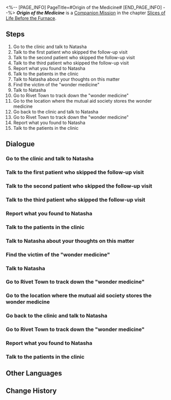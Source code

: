 <%-- [PAGE_INFO]
PageTitle=#Origin of the Medicine#
[END_PAGE_INFO] --%>
{{Stub|Dialogue, characters, and location(s)}}
{{Mission Infobox
|id            = 2010703
|title         = 
|image         = Mission Origin of the Medicine.png
|type          = Companion
|event_name    = 
|chapter       = Slices of Life Before the Furnace (Companion Mission Chapter)
|requirements  = [[Companion Mission]] ''[[Origin of the Medicine]]'' completed
|summary       = <!--official mission summary from Fate's Atlas-->
|characters    = <!--characters that appear in this mission-->
|startLocation = <!--location as it intially appears on the mission screen-->
|world         = <!--i.e. Penacony-->
|area          = <!--i.e. A Child's Dream-->
|prev          = 
|next          = 
|exp           = 350
|credits       = 20000
|stellarJade   = 
|other         = {{Card List|Adventure Log*6; Shield*200|delim=;}}
}}
'''''Origin of the Medicine''''' is a [[Companion Mission]] in the chapter [[Slices of Life Before the Furnace (Companion Mission Chapter)|Slices of Life Before the Furnace]].

==Steps==
# Go to the clinic and talk to Natasha
# Talk to the first patient who skipped the follow-up visit
# Talk to the second patient who skipped the follow-up visit
# Talk to the third patient who skipped the follow-up visit
# Report what you found to Natasha
# Talk to the patients in the clinic
# Talk to Natasha about your thoughts on this matter
# Find the victim of the "wonder medicine"
# Talk to Natasha
# Go to Rivet Town to track down the "wonder medicine"
# Go to the location where the mutual aid society stores the wonder medicine
# Go back to the clinic and talk to Natasha
# Go to Rivet Town to track down the "wonder medicine"
# Report what you found to Natasha
# Talk to the patients in the clinic

<!--
==Gameplay Notes==

--><!--
==Trial Character==

-->
==Dialogue==
{{Stub Dialogue}}
===Go to the clinic and talk to Natasha===
{{Mission Description|type=companion|location=<!--to be added-->|You receive a message from Oleg, who hopes you can visit Natasha and see what she's up to.<br />Every day, she works tirelessly to look after the patients, so Oleg hopes you can offer her some help.}}
{{Dialogue Start}}
:{{tx}}
{{Dialogue End}}

===Talk to the first patient who skipped the follow-up visit===
{{Mission Description|type=companion|location=<!--to be added-->|update|As the chief of Wildfire and the only doctor in Boulder Town, Natasha is busy every day, and it's almost impossible for her to leave the clinic.<br />What's worse, some stubborn patients refuse to come for a follow-up visit.<br />Do her a favor and persuade the patients who joined the so-called "mutual aid society."}}
{{Dialogue Start}}
:{{tx}}
{{Dialogue End}}

===Talk to the second patient who skipped the follow-up visit===
{{Mission Description|type=companion|location=<!--to be added-->|update|As the chief of Wildfire and the only doctor in Boulder Town, Natasha is busy every day, and it's almost impossible for her to leave the clinic.<br />What's worse, some stubborn patients refuse to come for a follow-up visit.<br />Do her a favor and persuade the patients who joined the so-called "mutual aid society."}}
{{Dialogue Start}}
:{{tx}}
{{Dialogue End}}

===Talk to the third patient who skipped the follow-up visit===
{{Mission Description|type=companion|location=<!--to be added-->|update|As the chief of Wildfire and the only doctor in Boulder Town, Natasha is busy every day, and it's almost impossible for her to leave the clinic.<br />What's worse, some stubborn patients refuse to come for a follow-up visit.<br />Do her a favor and persuade the patients who joined the so-called "mutual aid society."}}
{{Dialogue Start}}
:{{tx}}
{{Dialogue End}}

===Report what you found to Natasha===
{{Mission Description|type=companion|location=<!--to be added-->|update|The patients who refuse to come to the clinic for the follow-up visit share their different opinions, and the mystery about a type of "wonder medicine" attracts your attention.<br />But the time spent with Natasha makes you believe that she is a good doctor and a good person, you decide to report what you found to her first.}}
{{Dialogue Start}}
:{{tx}}
{{Dialogue End}}

===Talk to the patients in the clinic===
{{Mission Description|type=companion|location=<!--to be added-->|update|You tell Natasha about the wonder medicine. She states that she's strongly against the mutual aid society selling drugs.<br />Natasha suggests you talk to the patients in her clinic to hear different opinions on the wonder medicine.}}
{{Dialogue Start}}
:{{tx}}
{{Dialogue End}}

===Talk to Natasha about your thoughts on this matter===
{{Mission Description|type=companion|location=<!--to be added-->|update|The patients in the clinic tell you that Dr. Vache, who developed the wonder medicine, doesn't care about his patients at all.<br />This is completely different from what you heard from those who joined the mutual aid society.<br />Perhaps Natasha is the only one who knows the truth... After all, she's Vache's sister.}}
{{Dialogue Start}}
:{{tx}}
{{Dialogue End}}

===Find the victim of the "wonder medicine"===
{{Mission Description|type=companion|location=<!--to be added-->|update|After talking with you, Natasha hopes that you can go to the underworld to visit the last patient.<br />It is said that she is a victim of Vache's "wonder medicine," which means you need to be extra cautious when talking with her...}}
{{Dialogue Start}}
:{{tx}}
{{Dialogue End}}

===Talk to Natasha===
{{Mission Description|type=companion|location=<!--to be added-->|update|Vache's wonder medicine destroyed that poor woman's family.<br />Now, you're sure that the so-called Mutual Aid Society is an evil organization that sells counterfeit drugs which can kill people.<br />Go find Natasha again and see what she thinks should be done.}}
{{Dialogue Start}}
:{{tx}}
{{Dialogue End}}

===Go to Rivet Town to track down the "wonder medicine"===
{{Mission Description|type=companion|location=<!--to be added-->|update|Natasha has decided to dismantle the mutual aid society that sells counterfeit drugs with your help.<br />Head to Rivet Town to find where the wonder medicine comes from. Also, if you meet any organizers of the mutual aid society along the way, it's best to teach them a lesson.}}
{{Dialogue Start}}
:{{tx}}
{{Dialogue End}}

===Go to the location where the mutual aid society stores the wonder medicine===
{{Mission Description|type=companion|location=<!--to be added-->|update|Natasha has decided to destroy the mutual aid society that sells counterfeit drugs with your help.<br />You defeat the gatekeepers of the mutual aid society. The wonder medicine must be hidden nearby.}}
{{Dialogue Start}}
:{{tx}}
{{Dialogue End}}

===Go back to the clinic and talk to Natasha===
{{Mission Description|type=companion|location=<!--to be added-->|update|You defeat the president of the mutual aid society and his helpers, stopping them from ripping off and murdering people by selling counterfeit drugs.<br />Natasha shows her appreciation for you and invites you to the clinic again to chat with her.<br />Maybe she will finally tell you the whole story about Vache.}}
{{Dialogue Start}}
:{{tx}}
{{Dialogue End}}

===Go to Rivet Town to track down the "wonder medicine"===
{{Mission Description|type=companion|location=<!--to be added-->|update|The patients who refuse to come to the clinic for follow-up visits are each telling their own story, and the mystery surrounding this "wonder medicine" has left you deep in thought.<br />These patients seem to have some grievances against Natasha, which has caused you to feel a little unsettled.<br />To find out the truth, perhaps it would be best for you to make a trip to Rivet Town yourself and investigate the mutual aid society.}}
{{Dialogue Start}}
:{{tx}}
{{Dialogue End}}

===Report what you found to Natasha===
{{Mission Description|type=companion|location=<!--to be added-->|update|The hooligans from the mutual aid society recognize you and refuse to sell you the so-called wonder medicine.<br />Their attitude is so suspicious that it makes you think they're not taking patient care seriously.<br />You decide to talk to Natasha first and report the matter.}}
{{Dialogue Start}}
:{{tx}}
{{Dialogue End}}

===Talk to the patients in the clinic===
{{Mission Description|type=companion|location=<!--to be added-->|update|You tell Natasha about the wonder medicine. She states that she's strongly against the mutual aid society selling drugs.<br />Natasha suggests you talk to the patients in her clinic to hear different opinions on the wonder medicine.}}
{{Dialogue Start}}
:{{tx}}
{{Dialogue End}}

==Other Languages==
{{Other Languages
|en   = Origin of the Medicine
|zhs  = 寻药溯源
|zht  = 尋藥溯源
|ja   = 薬を探して根源を辿る
|ko   = 약의 근원 탐사
|es   = Búsqueda del origen de la medicina
|fr   = Les origines de la médecine
|ru   = Происхождение лекарства
|th   = ค้นหาต้นกำเนิดของยา
|vi   = Đi Tìm Nguồn Thuốc
|de   = Suche nach dem Ursprung des Medikaments
|id   = Penelusuran Obat
|pt   = A Origem da Medicina
}}

==Change History==
{{Change History|1.0}}
